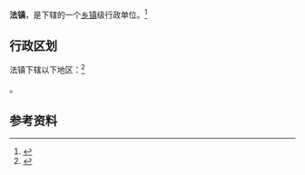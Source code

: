 {{中国乡级行政区
|景观照片文件名 = 
|景观照片描述 = 
|汉语拼音 = 
|其他语言 = 
|其他语言名称 = 
|旧称 = 
|地名出处 = 
|位置图文件名 = 
|位置图描述 = 
|自定义图片= 
|建置时间 = 
|政府驻地 = 
|毗邻 = 
|总面积 = 
|总人口 = 
|总人口年份 = 
|户籍人口 = 
|户籍人口年份 = 
|常住人口 = 
|常住人口年份 = 
|人口密度 = 
|GDP = 
|GDP年份 = 
|邮政编码 = 
|电话区号 = 916
|官方网站 = 
|网站名称 = 
|61/07/21/113/000}}

'''法镇'''，是{{PRC admin/fullname|61/07/21/113/000|3}}下辖的一个[[乡镇|乡镇]]级行政单位。<ref>{{PRC admin/ref sgc|{{PRC admin/parent|61/07/21/113/000}}}}</ref>

== 行政区划 ==

法镇下辖以下地区：<ref>{{PRC admin/ref sgc|61/07/21/113/000}}</ref>

{{PRC admin/children|61/07/21/113/000}}。

== 参考资料 ==

{{reflist}}

{{行政区划小作品}}
{{PRC admin/navcat|61/07/21/113/000}}